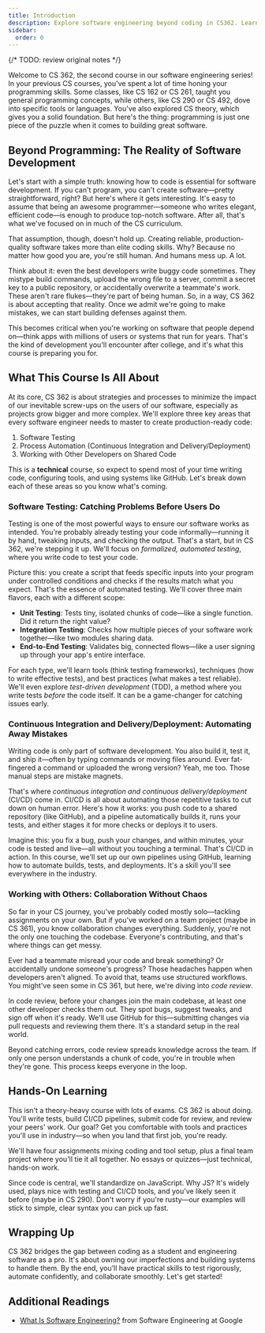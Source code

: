 ```yaml
---
title: Introduction
description: Explore software engineering beyond coding in CS362. Learn automated testing, CI/CD pipelines, and collaborative development practices to build reliable, production-ready software.
sidebar:
  order: 0
---
```


{/* TODO: review original notes */}

Welcome to CS 362, the second course in our software engineering series! In your previous CS courses, you've spent a lot of time honing your programming skills. Some classes, like CS 162 or CS 261, taught you general programming concepts, while others, like CS 290 or CS 492, dove into specific tools or languages. You've also explored CS theory, which gives you a solid foundation. But here's the thing: programming is just one piece of the puzzle when it comes to building great software.

## Beyond Programming: The Reality of Software Development

Let's start with a simple truth: knowing how to code is essential for software development. If you can't program, you can't create software—pretty straightforward, right? But here's where it gets interesting. It's easy to assume that being an awesome programmer—someone who writes elegant, efficient code—is enough to produce top-notch software. After all, that's what we've focused on in much of the CS curriculum.

That assumption, though, doesn't hold up. Creating reliable, production-quality software takes more than elite coding skills. Why? Because no matter how good you are, you're still human. And humans mess up. A lot.

Think about it: even the best developers write buggy code sometimes. They mistype build commands, upload the wrong file to a server, commit a secret key to a public repository, or accidentally overwrite a teammate's work. These aren't rare flukes—they're part of being human. So, in a way, CS 362 is about accepting that reality. Once we admit we're going to make mistakes, we can start building defenses against them.

This becomes critical when you're working on software that people depend on—think apps with millions of users or systems that run for years. That's the kind of development you'll encounter after college, and it's what this course is preparing you for.

## What This Course Is All About

At its core, CS 362 is about strategies and processes to minimize the impact of our inevitable screw-ups on the users of our software, especially as projects grow bigger and more complex. We'll explore three key areas that every software engineer needs to master to create production-ready code:

1. Software Testing
2. Process Automation (Continuous Integration and Delivery/Deployment)
3. Working with Other Developers on Shared Code

This is a **technical** course, so expect to spend most of your time writing code, configuring tools, and using systems like GitHub. Let's break down each of these areas so you know what's coming.

### Software Testing: Catching Problems Before Users Do

Testing is one of the most powerful ways to ensure our software works as intended. You're probably already testing your code informally—running it by hand, tweaking inputs, and checking the output. That's a start, but in CS 362, we're stepping it up. We'll focus on *formalized, automated testing*, where you write code to test your code.

Picture this: you create a script that feeds specific inputs into your program under controlled conditions and checks if the results match what you expect. That's the essence of automated testing. We'll cover three main flavors, each with a different scope:

- **Unit Testing**: Tests tiny, isolated chunks of code—like a single function. Did it return the right value?  
- **Integration Testing**: Checks how multiple pieces of your software work together—like two modules sharing data.  
- **End-to-End Testing**: Validates big, connected flows—like a user signing up through your app's entire interface.  

For each type, we'll learn tools (think testing frameworks), techniques (how to write effective tests), and best practices (what makes a test reliable). We'll even explore *test-driven development* (TDD), a method where you write tests *before* the code itself. It can be a game-changer for catching issues early.

### Continuous Integration and Delivery/Deployment: Automating Away Mistakes

Writing code is only part of software development. You also build it, test it, and ship it—often by typing commands or moving files around. Ever fat-fingered a command or uploaded the wrong version? Yeah, me too. Those manual steps are mistake magnets.

That's where *continuous integration and continuous delivery/deployment* (CI/CD) come in. CI/CD is all about automating those repetitive tasks to cut down on human error. Here's how it works: you push code to a shared repository (like GitHub), and a pipeline automatically builds it, runs your tests, and either stages it for more checks or deploys it to users.

Imagine this: you fix a bug, push your changes, and within minutes, your code is tested and live—all without you touching a terminal. That's CI/CD in action. In this course, we'll set up our own pipelines using GitHub, learning how to automate builds, tests, and deployments. It's a skill you'll see everywhere in the industry.

### Working with Others: Collaboration Without Chaos

So far in your CS journey, you've probably coded mostly solo—tackling assignments on your own. But if you've worked on a team project (maybe in CS 361), you know collaboration changes everything. Suddenly, you're not the only one touching the codebase. Everyone's contributing, and that's where things can get messy.

Ever had a teammate misread your code and break something? Or accidentally undone someone's progress? Those headaches happen when developers aren't aligned. To avoid that, teams use structured workflows. You might've seen some in CS 361, but here, we're diving into *code review*.

In code review, before your changes join the main codebase, at least one other developer checks them out. They spot bugs, suggest tweaks, and sign off when it's ready. We'll use GitHub for this—submitting changes via pull requests and reviewing them there. It's a standard setup in the real world.

Beyond catching errors, code review spreads knowledge across the team. If only one person understands a chunk of code, you're in trouble when they're gone. This process keeps everyone in the loop.

## Hands-On Learning

This isn't a theory-heavy course with lots of exams. CS 362 is about doing. You'll write tests, build CI/CD pipelines, submit code for review, and review your peers' work. Our goal? Get you comfortable with tools and practices you'll use in industry—so when you land that first job, you're ready.

We'll have four assignments mixing coding and tool setup, plus a final team project where you'll tie it all together. No essays or quizzes—just technical, hands-on work.

Since code is central, we'll standardize on JavaScript. Why JS? It's widely used, plays nice with testing and CI/CD tools, and you've likely seen it before (maybe in CS 290). Don't worry if you're rusty—our examples will stick to simple, clear syntax you can pick up fast.

## Wrapping Up

CS 362 bridges the gap between coding as a student and engineering software as a pro. It's about owning our imperfections and building systems to handle them. By the end, you'll have practical skills to test rigorously, automate confidently, and collaborate smoothly. Let's get started!

## Additional Readings

- [What Is Software Engineering?](https://abseil.io/resources/swe-book/html/ch01.html) from Software Engineering at Google
